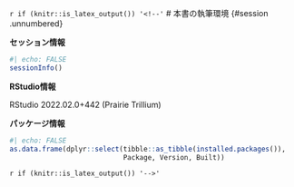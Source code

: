 `r if (knitr::is_latex_output()) '<!--'` 
# 本書の執筆環境 {#session .unnumbered}

**セッション情報**

```r
#| echo: FALSE
sessionInfo()
```

**RStudio情報**

RStudio 2022.02.0+442 (Prairie Trillium)

**パッケージ情報**

```r
#| echo: FALSE
as.data.frame(dplyr::select(tibble::as_tibble(installed.packages()),
                            Package, Version, Built))
```

`r if (knitr::is_latex_output()) '-->'`
